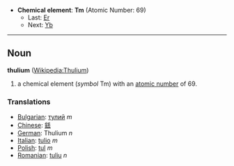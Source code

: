 *'''Chemical element''': '''Tm''' (Atomic Number: 69)
**Last: [[Erbium|Er]]
**Next: [[Ytterbium|Yb]]
----
== Noun ==
'''thulium''' ([[en:Thulium|Wikipedia:Thulium]])

# a chemical element (''symbol'' Tm) with an [[atomic number]] of 69.

===Translations===
*[[Bulgarian]]: [[тулий]] ''m''
*[[Chinese]]: [[銩]]
*[[German]]: Thulium ''n''
*[[Italian]]: [[tulio]] ''m''
*[[Polish]]: [[tul]] ''m''
*[[Romanian]]: [[tuliu]] ''n''